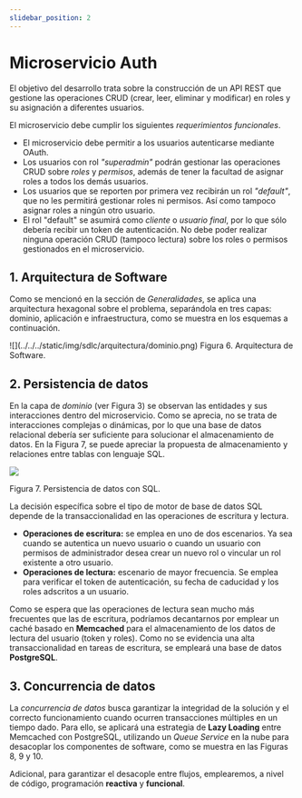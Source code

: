 ```yaml
---
slidebar_position: 2
---
```


# Microservicio Auth

El objetivo del desarrollo trata sobre la construcción de un API REST que gestione las operaciones CRUD (crear, leer, eliminar y modificar) en roles y su asignación a diferentes usuarios. 

El microservicio debe cumplir los siguientes _requerimientos funcionales_.

* El microservicio debe permitir a los usuarios autenticarse mediante OAuth.
* Los usuarios con rol _"superadmin"_ podrán gestionar las operaciones CRUD sobre _roles_ y _permisos_, además de tener la facultad de asignar roles a todos los demás usuarios.
* Los usuarios que se reporten por primera vez recibirán un rol _"default"_, que no les permitirá gestionar roles ni permisos. Así como tampoco asignar roles a ningún otro usuario.
* El rol "default" se asumirá como _cliente_ o _usuario final_, por lo que sólo debería recibir un token de autenticación. No debe poder realizar ninguna operación CRUD (tampoco lectura) sobre los roles o permisos gestionados en el microservicio.


## 1. Arquitectura de Software

Como se mencionó en la sección de _Generalidades_, se aplica una arquitectura hexagonal sobre el problema, separándola en tres capas: dominio, aplicación e infraestructura, como se muestra en los esquemas a continuación. 


<Tabs>
    <TabItem value="dominio" label="Domain" default>
        <Dominio />
    </TabItem>
    <TabItem value="aplicacion" label="Application">
        <Aplicacion />
    </TabItem>
    <TabItem value="infraestructura" label="Infraestructure">
        <Infra />
    </TabItem>
    <TabItem value="total" label="Arquitectura Final">
        ![](../../../static/img/sdlc/arquitectura/dominio.png)
        Figura 6. Arquitectura de Software.
    </TabItem>
</Tabs>


## 2. Persistencia de datos

En la capa de _dominio_ (ver Figura 3) se observan las entidades y sus interacciones dentro del microservicio. Como se aprecia, no se trata de interacciones complejas o dinámicas, por lo que una base de datos relacional debería ser suficiente para solucionar el almacenamiento de datos. En la Figura 7, se puede apreciar la propuesta de almacenamiento y relaciones entre tablas con lenguaje SQL.

![](../../../static/img/sdlc/arquitectura/persistencia.png)

Figura 7. Persistencia de datos con SQL.

La decisión específica sobre el tipo de motor de base de datos SQL depende de la transaccionalidad en las operaciones de escritura y lectura. 

* __Operaciones de escritura:__ se emplea en uno de dos escenarios. Ya sea cuando se autentica un nuevo usuario o cuando un usuario con permisos de administrador desea crear un nuevo rol o vincular un rol existente a otro usuario.
* __Operaciones de lectura:__ escenario de mayor frecuencia. Se emplea para verificar el token de autenticación, su fecha de caducidad y los roles adscritos a un usuario.

Como se espera que las operaciones de lectura sean mucho más frecuentes que las de escritura, podríamos decantarnos por emplear un caché basado en __Memcached__ para el almacenamiento de los datos de lectura del usuario (token y roles). Como no se evidencia una alta transaccionalidad en tareas de escritura, se empleará una base de datos __PostgreSQL__.

## 3. Concurrencia de datos

La _concurrencia de datos_ busca garantizar la integridad de la solución y el correcto funcionamiento cuando ocurren transacciones múltiples en un tiempo dado. Para ello, se aplicará una estrategia de __Lazy Loading__ entre Memcached con PostgreSQL, utilizando un _Queue Service_ en la nube para desacoplar los componentes de software, como se muestra en las Figuras 8, 9 y 10.


<Tabs>
    <TabItem value="hit" label="Cache Hit: Success" default>
        <Hit />
    </TabItem>
    <TabItem value="miss1" label="Cache Hit: Expired Token">
        <Miss1 />
    </TabItem>
    <TabItem value="miss3" label="Cache Hit: Different Tokens">
        <Miss3 />
    </TabItem>
    <TabItem value="miss2" label="Cache Miss: New User">
        <Miss2 />
    </TabItem>
</Tabs>


Adicional, para garantizar el desacople entre flujos, emplearemos, a nivel de código, programación __reactiva__ y __funcional__.